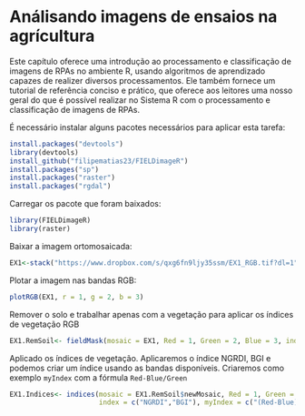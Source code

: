 # Análisando imagens de ensaios na agrícultura

 Este capítulo oferece uma introdução ao processamento e classificação de imagens de RPAs no ambiente R, usando algoritmos de aprendizado capazes de realizer diversos processamentos. Ele também fornece um tutorial de referência conciso e prático, que oferece aos leitores uma nosso geral do que é possível realizar no Sistema R com o processamento e classificação de imagens de RPAs.

É necessário instalar alguns pacotes necessários para aplicar esta tarefa:
```r
install.packages("devtools")
library(devtools)
install_github("filipematias23/FIELDimageR")
install.packages("sp")
install.packages("raster")
install.packages("rgdal")
```

Carregar os pacote que foram baixados: 

```r
library(FIELDimageR)
library(raster)
```

Baixar a imagem ortomosaicada:

```r
EX1<-stack("https://www.dropbox.com/s/qxg6fn9ljy35ssm/EX1_RGB.tif?dl=1")
```

Plotar a imagem nas bandas RGB: 
```r
plotRGB(EX1, r = 1, g = 2, b = 3)

```


Remover o solo e trabalhar apenas com a vegetação para aplicar os índices de vegetação RGB
```r

EX1.RemSoil<- fieldMask(mosaic = EX1, Red = 1, Green = 2, Blue = 3, index = "HUE")
```


Aplicado os índices de vegetação.
Aplicaremos o índice NGRDI, BGI e podemos criar um índice usando as bandas disponíveis. Criaremos como exemplo `myIndex` com a fórmula `Red-Blue/Green` 

```r
EX1.Indices<- indices(mosaic = EX1.RemSoil$newMosaic, Red = 1, Green = 2, Blue = 3, 
                      index = c("NGRDI","BGI"), myIndex = c("(Red-Blue)/Green"))
```


